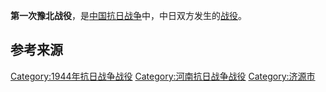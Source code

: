 {{Infobox Military Conflict
|campaign=
|image=
|caption=
|conflict=第一次豫北战役
|date=1944年6月2日－9月2日
|place=[[河南省|河南省]]北部[[济源|济源]]、[[王屋|王屋]]
|result=
|combatant1=[[国民革命军第八路军|国民革命军第八路军]][[太岳军区|太岳军区]]第4军分区第18团、基干2团及地方武装
|combatant2=“伪”军王同玉、范登科、王生瑞、王殿？、贵永清、张道安、马明山、杨临瑞等部队<br />陈岭日军
|commander1=
|commander2=
|strength1=
|strength2=
|casualties1=
|casualties2=800余、“伪”军“反正”1300余<br />被俘日军35、“伪”军2600余<ref name="军事科学院">《中国人民解放军全史》军事历史研究部 编，军事科学出版社，2000年，ISBN 7-80137-315-4，卷“中国人民解放军战役战斗总览”。</ref>
|}}

'''第一次豫北战役'''，是[[中国抗日战争|中国抗日战争]]中，中日双方发生的[[战役|战役]]。

== 参考来源 ==
{{reflist}}

{{战争小作品}}
{{中国抗日战争中共战役战斗}}

[[Category:1944年抗日战争战役|Category:1944年抗日战争战役]]
[[Category:河南抗日战争战役|Category:河南抗日战争战役]]
[[Category:济源市|Category:济源市]]